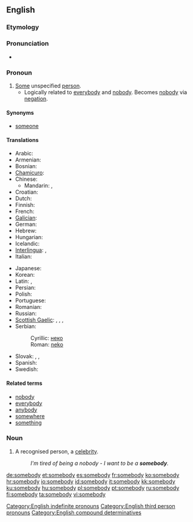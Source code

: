 ==English==

===Etymology===
{{compound|some|body}}

===Pronunciation===
* {{audio|en-us-somebody.ogg|Audio (US)}}

===Pronoun===
{{en-pron}}

# [[some|Some]] unspecified [[person]].
#* Logically related to [[everybody]] and [[nobody]].  Becomes [[nobody]] via [[negation]].

====Synonyms====
* [[someone]]

====Translations====
{{trans-top|some unspecified person}}
* Arabic: {{t|ar|احد|tr=’áħad}}
* Armenian: {{t+|hy|մեկ|alt=մեկը|tr=mekë}}
* Bosnian: {{t-|bs|neko}}
* [[Chamicuro]]: {{tø|ccc|ana'shanaye}}
* Chinese:
** Mandarin: {{t|cmn|有人|tr=yǒurén|sc=Hani}}, {{t-|cmn|某人|tr=mǒurén|sc=Hani}}
* Croatian: {{t+|hr|netko}}
* Dutch: {{t+|nl|iemand}}
* Finnish: {{t+|fi|joku}}
* French: {{t+|fr|quelqu'un}}
* [[Galician]]: {{t|gl|alguén|xs=Galician}}
* German: {{t+|de|jemand}}
* Hebrew: {{t-|he|מישהו}}
* Hungarian: {{t+|hu|valaki}}
* Icelandic: {{t+|is|einhver|m}}
* [[Interlingua]]: {{t-|ia|alicuno|xs=Interlingua}}, {{t-|ia|alcuno|xs=Interlingua}}
* Italian: {{t+|it|qualcuno}}
{{trans-mid}}
* Japanese: {{t|ja|誰か|tr=[[だれか]], [[dareka]]}}
* Korean: {{t|ko|누군가|tr=nugunga|sc=Hang}}
* Latin: {{t+|la|aliquis|m|f}}, {{t-|la|aliquid|n}}
* Persian: {{t-|fa|کسی|tr=kasi}}
* Polish: {{t+|pl|ktoś}}
* Portuguese: {{t+|pt|alguém}}
* Romanian: {{t+|ro|cineva}}
* Russian: {{t+|ru|кто-то|tr=kto-to}}
* [[Scottish Gaelic]]: {{t-|gd|cuideigin|xs=Scottish Gaelic}},  {{qualifier|male}} {{t-|gd|duin'-eigin|xs=Scottish Gaelic}},  {{qualifier|male}} {{t-|gd|feareigin|xs=Scottish Gaelic}},  {{qualifier|female}} {{t-|gd|tè-eigin|xs=Scottish Gaelic}}
* Serbian:
*: Cyrillic: [[неко#Serbian|неко]]
*: Roman: [[neko#Serbian|neko]]
* Slovak: {{t|sk|niekto}}, {{t|sk|dakto}}, {{t|sk|voľakto}}
* Spanish: {{t+|es|alguien}}
* Swedish: {{t+|sv|någon}}
{{trans-bottom}}

====Related terms====
* [[nobody]]
* [[everybody]]
* [[anybody]]
* [[somewhere]]
* [[something]]

===Noun===
{{en-noun|somebodies}}

# A recognised person, a [[celebrity]].
#: ''I'm tired of being a nobody - I want to be a '''somebody'''.''

[[Category:English indefinite pronouns]]
[[Category:English third person pronouns]]
[[Category:English compound determinatives]]
[[de:somebody]]
[[et:somebody]]
[[es:somebody]]
[[fr:somebody]]
[[ko:somebody]]
[[hr:somebody]]
[[io:somebody]]
[[id:somebody]]
[[it:somebody]]
[[kk:somebody]]
[[ku:somebody]]
[[hu:somebody]]
[[pl:somebody]]
[[pt:somebody]]
[[ru:somebody]]
[[fi:somebody]]
[[ta:somebody]]
[[vi:somebody]]